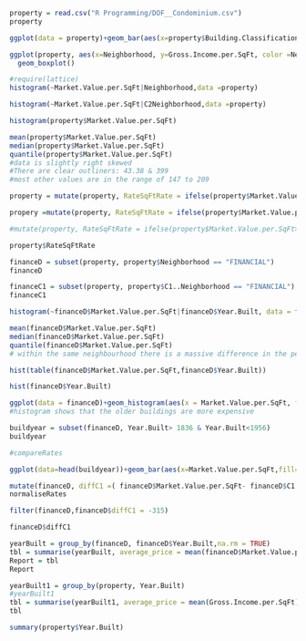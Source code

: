 ```r
property = read.csv("R Programming/DOF__Condominium.csv")
property
```

```r
ggplot(data = property)+geom_bar(aes(x=property$Building.Classification, fill = factor(property$Gross.Income.per.SqFt)))
```
```r
ggplot(property, aes(x=Neighborhood, y=Gross.Income.per.SqFt, color =Neighborhood ))  + 
  geom_boxplot()
```


```r
#require(lattice)
histogram(~Market.Value.per.SqFt|Neighborhood,data =property)
```
```r
histogram(~Market.Value.per.SqFt|C2Neighborhood,data =property)
```

```r
histogram(property$Market.Value.per.SqFt)

```
```r
mean(property$Market.Value.per.SqFt)
median(property$Market.Value.per.SqFt)
quantile(property$Market.Value.per.SqFt)
#data is slightly right skewed
#There are clear outliners: 43.38 & 399
#most other values are in the range of 147 to 209
```
```r
property = mutate(property, RateSqFtRate = ifelse(property$Market.Value.per.SqFt>43.38 & property$Market.Value.per.SqFt< 147.47 , yes = "Low", no = ""))

propery =mutate(property, RateSqFtRate = ifelse(property$Market.Value.per.SqFt> 147.47 & property$Market.Value.per.SqFt< 209.03 & property$RateSqFtRate!="Low" , yes = "Medium", no = RateSqFtRate))

#mutate(property, RateSqFtRate = ifelse(property$Market.Value.per.SqFt> 209.03, yes = "High", no =RateSqFtRate))

```
```r
property$RateSqFtRate
```

```r
financeD = subset(property, property$Neighborhood == "FINANCIAL")
financeD

financeC1 = subset(property, property$C1..Neighborhood == "FINANCIAL")
financeC1

```

```r

histogram(~financeD$Market.Value.per.SqFt|financeD$Year.Built, data = financeD)
```

```r
mean(financeD$Market.Value.per.SqFt)
median(financeD$Market.Value.per.SqFt)
quantile(financeD$Market.Value.per.SqFt)
# within the same neighbourhood there is a massive difference in the per sqr feet rates
```

```r
hist(table(financeD$Market.Value.per.SqFt,financeD$Year.Built))
```


```r
hist(financeD$Year.Built)
```
```r

ggplot(data = financeD)+geom_histogram(aes(x = Market.Value.per.SqFt, fill = factor(Year.Built) ))
#histogram shows that the older buildings are more expensive
```
```r
buildyear = subset(financeD, Year.Built> 1836 & Year.Built<1956)
buildyear
```
```r
#compareRates

ggplot(data=head(buildyear))+geom_bar(aes(x=Market.Value.per.SqFt,fill=factor(C1..Market.Value.per.SqFt)),beside =TRUE)
```

```r
mutate(financeD, diffC1 =( financeD$Market.Value.per.SqFt- financeD$C1..Market.Value.per.SqFt), C1Compare =  ifelse(financeD$Market.Value.per.SqFt>financeD$C1..Market.Value.per.SqFt, yes = 1, no =0 ))
normaliseRates

```

```r
filter(financeD,financeD$diffC1 = -315)
```

```r


financeD$diffC1
```
```r
yearBuilt = group_by(financeD, financeD$Year.Built,na.rm = TRUE)
tbl = summarise(yearBuilt, average_price = mean(financeD$Market.Value.per.SqFt, na.rm = TRUE))
Report = tbl
Report
```

```r
yearBuilt1 = group_by(property, Year.Built)
#yearBuilt1
tbl = summarise(yearBuilt1, average_price = mean(Gross.Income.per.SqFt))
tbl
```
```r
summary(property$Year.Built)
```

